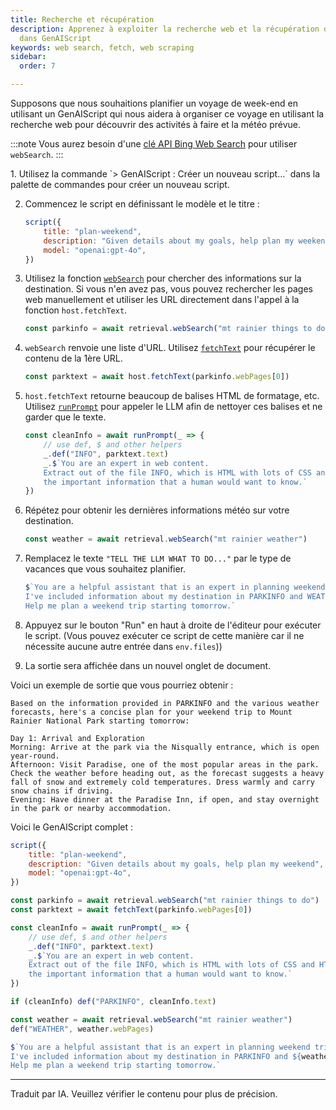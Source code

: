 ```yaml
---
title: Recherche et récupération
description: Apprenez à exploiter la recherche web et la récupération de pages
  dans GenAIScript
keywords: web search, fetch, web scraping
sidebar:
  order: 7

---
```



Supposons que nous souhaitions planifier un voyage de week-end en utilisant un GenAIScript qui
nous aidera à organiser ce voyage en utilisant la recherche web pour découvrir des activités à faire et la météo prévue.

:::note
Vous aurez besoin d'une [clé API Bing Web Search](../../reference/scripts/web-search/) pour utiliser `webSearch`.
:::

<Steps>
  1. Utilisez la commande `> GenAIScript : Créer un nouveau script...` dans la palette de commandes pour créer un nouveau script.

  2. Commencez le script en définissant le modèle et le titre :
     ```js
     script({
         title: "plan-weekend",
         description: "Given details about my goals, help plan my weekend",
         model: "openai:gpt-4o",
     })
     ```

  3. Utilisez la fonction [`webSearch`](../../reference/scripts/web-search/) pour
     chercher des informations sur la destination.
     Si vous n'en avez pas, vous pouvez rechercher les pages web manuellement et utiliser les URL directement
     dans l'appel à la fonction `host.fetchText`.
     ```js
     const parkinfo = await retrieval.webSearch("mt rainier things to do")   
     ```

  4. `webSearch` renvoie une liste d'URL. Utilisez [`fetchText`](../../reference/scripts/fetch/)
     pour récupérer le contenu de la 1ère URL.
     ```js
     const parktext = await host.fetchText(parkinfo.webPages[0])
     ```

  5. `host.fetchText` retourne beaucoup de balises HTML de formatage, etc.
     Utilisez [`runPrompt`](../../reference/scripts/inline-prompts/)
     pour appeler le LLM afin de nettoyer ces balises et ne garder que le texte.
     ```js
     const cleanInfo = await runPrompt(_ => {
         // use def, $ and other helpers
         _.def("INFO", parktext.text)
         _.$`You are an expert in web content. 
         Extract out of the file INFO, which is HTML with lots of CSS and HTML tags, 
         the important information that a human would want to know.`
     })
     ```

  6. Répétez pour obtenir les dernières informations météo sur votre destination.
     ```js
     const weather = await retrieval.webSearch("mt rainier weather")
     ```

  7. Remplacez le texte `"TELL THE LLM WHAT TO DO..."` par le type de
     vacances que vous souhaitez planifier.
     ```js
     $`You are a helpful assistant that is an expert in planning weekend trips.
     I've included information about my destination in PARKINFO and WEATHER.
     Help me plan a weekend trip starting tomorrow.`
     ```

  8. Appuyez sur le bouton "Run" en haut à droite de l'éditeur pour exécuter le script.
     (Vous pouvez exécuter ce script de cette manière car il ne nécessite aucune autre entrée dans `env.files`))

  9. La sortie sera affichée dans un nouvel onglet de document.
</Steps>

Voici un exemple de sortie que vous pourriez obtenir :

```plaintext wrap
Based on the information provided in PARKINFO and the various weather forecasts, here's a concise plan for your weekend trip to Mount Rainier National Park starting tomorrow:

Day 1: Arrival and Exploration
Morning: Arrive at the park via the Nisqually entrance, which is open year-round.
Afternoon: Visit Paradise, one of the most popular areas in the park. Check the weather before heading out, as the forecast suggests a heavy fall of snow and extremely cold temperatures. Dress warmly and carry snow chains if driving.
Evening: Have dinner at the Paradise Inn, if open, and stay overnight in the park or nearby accommodation.
```

Voici le GenAIScript complet :

```js wrap
script({
    title: "plan-weekend",
    description: "Given details about my goals, help plan my weekend",
    model: "openai:gpt-4o",
})

const parkinfo = await retrieval.webSearch("mt rainier things to do")
const parktext = await fetchText(parkinfo.webPages[0])

const cleanInfo = await runPrompt(_ => {
    // use def, $ and other helpers
    _.def("INFO", parktext.text)
    _.$`You are an expert in web content. 
    Extract out of the file INFO, which is HTML with lots of CSS and HTML tags, 
    the important information that a human would want to know.`
})

if (cleanInfo) def("PARKINFO", cleanInfo.text)

const weather = await retrieval.webSearch("mt rainier weather")
def("WEATHER", weather.webPages)

$`You are a helpful assistant that is an expert in planning weekend trips.
I've included information about my destination in PARKINFO and ${weather}.
Help me plan a weekend trip starting tomorrow.`
```

<hr />

Traduit par IA. Veuillez vérifier le contenu pour plus de précision.
